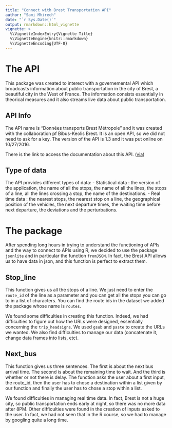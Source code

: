 ```yaml
---
title: "Connect with Brest Transportation API"
author: "Sami Mhirech"
date: "`r Sys.Date()`"
output: rmarkdown::html_vignette
vignette: >
  %\VignetteIndexEntry{Vignette Title}
  %\VignetteEngine{knitr::rmarkdown}
  %\VignetteEncoding{UTF-8}
---
```


# The API

This package was created to interect with a governemental API which broadcasts information about public transportation in the city of Brest, a beautiful city in the West of France. The information consists essentially in theorical measures and it also streams live data about public transportation. 

## API Info

The API name is "Données transports Brest Métropole" and it was created with the collaboration pf Bibus-Keolis Brest. It is an open API, so we did not need to ask for a key. The version of the API is 1.3 and it was put online on 10/27/2016.

There is the link to access the documentation about this API. 
([via](https://api.gouv.fr/api/brest.html))

## Type of data

The API provides different types of data: 
- Statistical data : the version of the application, the name of all the stops, the name of all the lines, the stops of a line, all the lines crossing a stop, the name of the destinations.
- Real time data : the nearest stops, the nearest stop on a line, the geographical position of the vehicles, the next departure times, the waiting time before next departure, the deviations and the perturbations.

# The package

After spending long hours in trying to understand the functioning of APIs and the way to connect to APIs using R, we decided to use the package `jsonlite` and in particular the function `fromJSON`. In fact, the Brest API allows us to have data in json, and this function is perfect to extract them. 

## Stop_line

This function gives us all the stops of a line. We just need to enter the `route_id` of the line as a parameter and you can get all the stops you can go to in a list of characters. You can find the route ids in the dataset we added the package whose name is `routes`.

We found some difficulties in creating this function. Indeed, we had difficulties to figure out how the URLs were designed, essentially concerning the `trip_headsigns`. We used `gsub` and `paste` to create the URLs we wanted. We also find difficulties to manage our data (concatenate it, change data frames into lists, etc). 

## Next_bus

This function gives us three sentences. The first is about the next bus arrival time. The second is about the remaining time to wait. And the third is whether or not there is delay. The function asks the user about a first input, the route_id, then the user has to chose a destination within a list given by our function and finally the user has to chose a stop within a list. 

We found difficulties in managing real time data. In fact, Brest is not a huge city, so public transportation ends early at night, so there was no more data after 8PM. Other difficulties were found in the creation of inputs asked to the user. In fact, we had not seen that in the R course, so we had to manage by googling quite a long time. 

